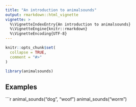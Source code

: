 ```yaml
---
title: "An introduction to animalsounds"
output: rmarkdown::html_vignette
vignette: >
  %\VignetteIndexEntry{An introduction to animalsounds}
  %\VignetteEngine{knitr::rmarkdown}
  %\VignetteEncoding{UTF-8}
---
```


```r
knitr::opts_chunk$set(
  collapse = TRUE,
  comment = "#>"
)
```

```r
library(animalsounds)
```

## Examples

```r
animal_sounds("dog", "woof")
animal_sounds("worm")
